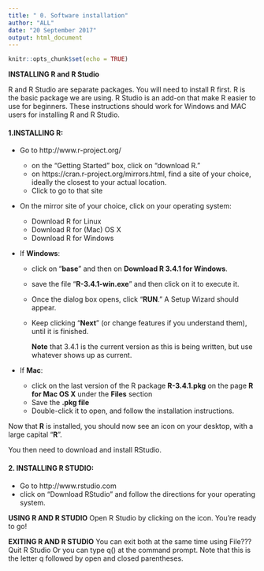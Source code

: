 ```yaml
---
title: " 0. Software installation"
author: "ALL"
date: "20 September 2017"
output: html_document
---
```


```r
knitr::opts_chunk$set(echo = TRUE)
```

**INSTALLING R and R Studio**

R and R Studio are separate packages. You will need to install R first.
R is the basic package we are using. R Studio is an add-on that make R easier to use for
beginners. 
These instructions should work for Windows and MAC users for installing R and R Studio.

#### **1.INSTALLING R:**

  + Go to http://www.r-project.org/
    - on the "Getting Started" box, click on "download R." 
    - on https://cran.r-project.org/mirrors.html, find a site of your choice, ideally the closest to your actual location.
    - Click to go to that site
    
  + On the mirror site of your choice, click on your operating system:
    - Download R for Linux
    - Download R for (Mac) OS X
    - Download R for Windows
    
    

+ If **Windows**:

    - click on "**base**" and then on **Download R 3.4.1 for Windows**. 
    - save the file "**R-3.4.1-win.exe**" and then click on it to execute it. 
    - Once the dialog box opens, click "**RUN**." A Setup Wizard should appear. 
    - Keep clicking "**Next**" (or change features if you understand them), until it is finished.
    
        **Note** that 3.4.1 is the current version as this is being written, but use whatever shows up as current.
        
+ If **Mac**:

    - click on the last version of the R package **R-3.4.1.pkg** on the page **R for Mac OS X** under the **Files** section
    - Save the **.pkg file**
    - Double-click it to open, and follow the installation instructions.
    
Now that **R** is installed, you should now see an icon on your desktop, with a large capital "**R**".


You then need to download and install RStudio.
  

#### **2. INSTALLING R STUDIO:**

  + Go to http://www.rstudio.com
  + click on "Download RStudio" and follow the directions for your operating system.


**USING R AND R STUDIO**
Open R Studio by clicking on the icon.
You're ready to go!

**EXITING R AND R STUDIO**
You can exit both at the same time using File??? Quit R Studio
Or you can type q() at the command prompt. Note that this is the letter q followed by open and
closed parentheses. 